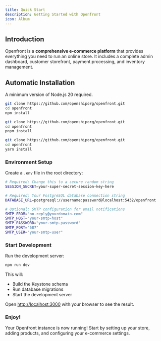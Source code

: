 ```yaml
---
title: Quick Start
description: Getting Started with Openfront
icon: Album
---
```


## Introduction

Openfront is a **comprehensive e-commerce platform** that provides everything you need to run an online store. It includes a complete admin dashboard, customer storefront, payment processing, and inventory management.

## Automatic Installation

A minimum version of Node.js 20 required.

```bash tab="npm"
git clone https://github.com/openshiporg/openfront.git
cd openfront
npm install
```

```bash tab="pnpm"
git clone https://github.com/openshiporg/openfront.git
cd openfront
pnpm install
```

```bash tab="yarn"
git clone https://github.com/openshiporg/openfront.git
cd openfront
yarn install
```

### Environment Setup

Create a `.env` file in the root directory:

```bash
# Required: Change this to a secure random string
SESSION_SECRET=your-super-secret-session-key-here

# Required: Your PostgreSQL database connection string
DATABASE_URL=postgresql://username:password@localhost:5432/openfront

# Optional: SMTP configuration for email notifications
SMTP_FROM="no-reply@yourdomain.com"
SMTP_HOST="your-smtp-host"
SMTP_PASSWORD="your-smtp-password"
SMTP_PORT="587"
SMTP_USER="your-smtp-user"
```

### Start Development

Run the development server:

```bash
npm run dev
```

This will:
- Build the Keystone schema
- Run database migrations
- Start the development server

Open [http://localhost:3000](http://localhost:3000) with your browser to see the result.

### Enjoy!

Your Openfront instance is now running! Start by setting up your store, adding products, and configuring your e-commerce settings.